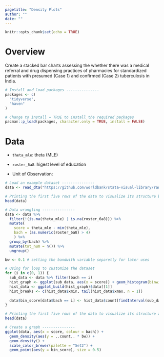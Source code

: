 ```yaml
---
pagetitle: "Density Plots"
author: ""
date: ""
---
```


```r
knitr::opts_chunk$set(echo = TRUE)
```

# Overview

Create a stacked bar charts assessing the whether there was a medical referral and drug dispensing practices of pharmacies for standardized patients with presumed (Case 1) and confirmed (Case 2) tuberculosis in India.

```r
# Install and load packages ---------------
packages <- c(
  "tidyverse",
  "haven"
)

# Change to install = TRUE to install the required packages
pacman::p_load(packages, character.only = TRUE, install = FALSE)

```

# Data

- `theta_mle`: theta (MLE)
- `roster_6a8`: higest level of education

- Unit of Observation: 


```r
# Load an example dataset ---------------
data <- read_dta("https://github.com/worldbank/stata-visual-library/raw/master/Library/data/density-data.dta")

# Printing the first five rows of the data to visualize its structure before data wrangling
head(data)

```

```r
# Data wrangling ---------------
data <- data %>%
  filter(!(is.na(theta_mle) | is.na(roster_6a8))) %>% 
  mutate(
    score = theta_mle - min(theta_mle), 
    bach = (as.numeric(roster_6a8) > 4)
    ) %>%
  group_by(bach) %>%
  mutate(tot_num = n()) %>%
  ungroup()

bw <- 0.1 # setting the bandwith variable separetly for later uses 

# Using for loop to customize the dataset
for (i in c(0, 1)) {
  sub_data <- data %>% filter(bach == i)
  hist_graph <- ggplot(sub_data, aes(x = score)) + geom_histogram(binwidth = bw)
  hist_data <- ggplot_build(hist_graph)$data[[1]]
  hist_breaks <- c(hist_data$xmin, tail(hist_data$xmax, n = 1))
  
  data$bin_score[data$bach == i] <- hist_data$count[findInterval(sub_data$score, hist_breaks)]
}

# Printing the first five rows of the data to visualize its structure after data wrangling
head(data)

```

```r
# Create a graph ---------------
ggplot(data, aes(x = score, colour = bach)) +
  geom_density(aes(y = ..count.. * bw)) +
  geom_density() +
  scale_color_brewer(palette = "Set2") +
  geom_point(aes(y = bin_score), size = 0.5) 

```
